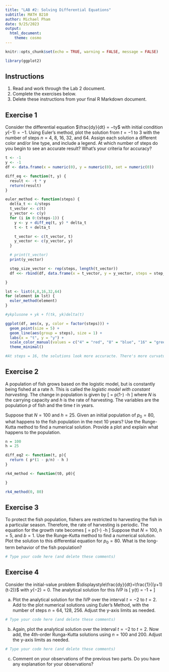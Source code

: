 ```yaml
---
title: "LAB #2: Solving Differential Equations"
subtitle: MATH B210
author: Michael Pham
date: 9/25/2023
output: 
  html_document:
    theme: cosmo
---
```

  
```r
knitr::opts_chunk$set(echo = TRUE, warning = FALSE, message = FALSE)

library(ggplot2)
```

## Instructions
1. Read and work through the Lab 2 document.
2. Complete the exercises below.
3. Delete these instructions from your final R Markdown document.

## Exercise 1

Consider the differential equation $\frac{dy}{dt} = −ty$ with initial condition $y(−1) = −1$. Using Euler’s method, plot the solution from $t = −1 \text{ to } 3$ with the number of steps $n = 4,~8,~16,~32$, and $64$. Assign each solution a different color and/or line type, and include a legend. At which number of steps do you begin to see an accurate result? What's your criteria for accuracy?
```r
t <- -1
y <- -1
df <- data.frame(x = numeric(0), y = numeric(0), set = numeric(0))

diff_eq <- function(t, y) {
  result <- -t * y
  return(result)
}

euler_method <- function(steps) {
  delta_t <- 4/steps
  t_vector <- c(t)
  y_vector <- c(y)
  for (i in 0:(steps-1)) {
    y <- y + diff_eq(t, y) * delta_t
    t <- t + delta_t

    t_vector <- c(t_vector, t)
    y_vector <- c(y_vector, y)
  }

  # print(t_vector)
  print(y_vector)

  step_size_vector <- rep(steps, length(t_vector))
  df <<- rbind(df, data.frame(x = t_vector, y = y_vector, steps = step_size_vector))

}

lst <- list(4,8,16,32,64)
for (element in lst) {
  euler_method(element)
}

#ykplusone + yk + f(tk, yk)delta(t)
```
```r
ggplot(df, aes(x, y, color = factor(steps))) +
  geom_point(size = 5) +
  geom_line(aes(group = steps), size = 1) +
  labs(x = "t", y = "y") +
  scale_color_manual(values = c("4" = "red", "8" = "blue", "16" = "green", "32" = "purple", "64" = "orange")) +
  theme_minimal()
```
```r
#At steps = 16, the solutions look more accuracte. There's more curvature to the solution, whereas before with only 4 steps, there's more defined over and underestimation of the actual solution.
```

## Exercise 2

A population of fish grows based on the logistic model, but is constantly being fished at a rate $h$. This is called the <i>logistic model with constant harvesting</i>. The change in population is given by
\[
\frac{dp}{dt} = p\left(1-\frac{p}{N}\right) -h
\]
where $N$ is the carrying capacity and $h$ is the rate of harvesting. The variables are the population $p$ of fish and the time $t$ in years.

Suppose that $N=100$ and $h=25$. Given an initial population of $p_0 = 80$, what happens to the fish population in the next 10 years? Use the Runge-Kutta method to find a numerical solution. Provide a plot and explain what happens to the population.
```r
n = 100
h = 25

diff_eq2 <- function(t, p){
  return ( p*(1 - p/n) - h )
}

rk4_method <- function(t0, p0){

}

rk4_method(0, 80)
```


## Exercise 3

To protect the fish population, fishers are restricted to harvesting the fish  in a particular season. Therefore, the rate of harvesting is periodic. The equation for the growth rate becomes
\[
\frac{dp}{dt} = p\left(1-\frac{p}{N}\right) -h\frac{1+\sin bt}{2}
\]
Suppose that $N = 100$, $h = 5$, and $b = 1$. Use the Runge-Kutta method to find a numerical solution. Plot the solution to this differential equation for $p_0 = 80$. What is the long-term behavior of the fish population? 
```r
# Type your code here (and delete these comments)
```

## Exercise 4

Consider the initial-value problem $\displaystyle\frac{dy}{dt}=\frac{1}{(y+1)(t-2)}$ with $y(-2)=0$. The analytical solution for this IVP is
\[
y(t) = -1 + \sqrt{1+\ln \left(\frac{(t-2)^2}{16}\right)}
\]

(a) Plot the analytical solution for the IVP over the interval $t=-2$ to $t=2$. Add to the plot numerical solutions using Euler's Method, with the number of steps $n=64,~128,~256$. Adjust the y-axis limits as needed.
```r
# Type your code here (and delete these comments)
```
(b) Again, plot the analytical solution over the interval $t=-2$ to $t=2$. Now add, the 4th-order Runga-Kutta solutions using $n=100$ and $200$. Adjust the y-axis limits as needed.
```r
# Type your code here (and delete these comments)
```
(c) Comment on your observations of the previous two parts. Do you have any explanation for your observations?